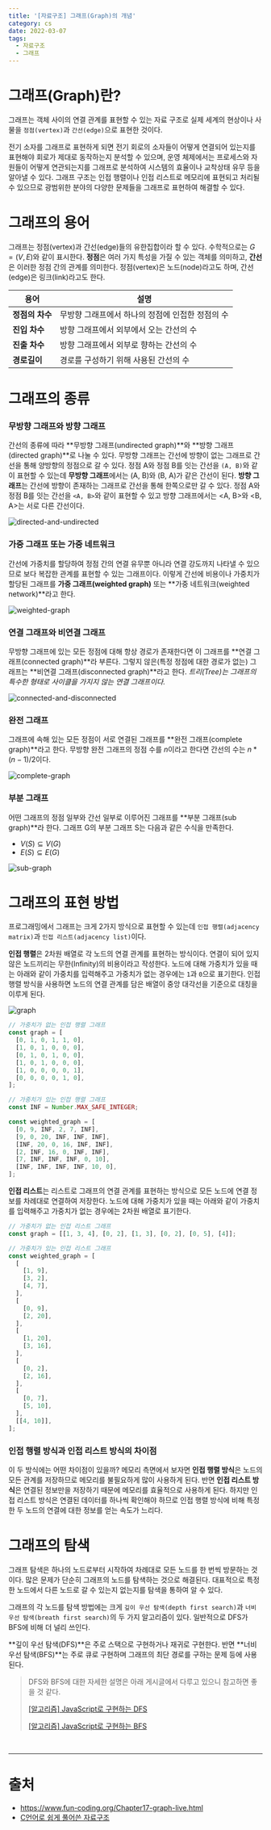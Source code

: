 ```yaml
---
title: '[자료구조] 그래프(Graph)의 개념'
category: cs
date: 2022-03-07
tags:
  - 자료구조
  - 그래프
---
```


# 그래프(Graph)란?

그래프는 객체 사이의 연결 관계를 표현할 수 있는 자료 구조로 실제 세계의 현상이나 사물을 `정점(vertex)`과 `간선(edge)`으로 표현한 것이다.

전기 소자를 그래프로 표현하게 되면 전기 회로의 소자들이 어떻게 연결되어 있는지를 표현해야 회로가 제대로 동작하는지 분석할 수 있으며, 운영 체제에서는 프로세스와 자원들이 어떻게 연관되는지를 그래프로 분석하여 시스템의 효율이나 교착상태 유무 등을 알아낼 수 있다. 그래프 구조는 인접 행렬이나 인접 리스트로 메모리에 표현되고 처리될 수 있으므로 광범위한 분야의 다양한 문제들을 그래프로 표현하여 해결할 수 있다.

# 그래프의 용어

그래프는 정점(vertex)과 간선(edge)들의 유한집합이라 할 수 있다. 수학적으로는 $G = (V, E)$와 같이 표시한다.
**정점**은 여러 가지 특성을 가질 수 있는 객체를 의미하고, **간선**은 이러한 정점 간의 관계를 의미한다. 정점(vertex)은 노드(node)라고도 하며, 간선(edge)은 링크(link)라고도 한다.

| 용어            | 설명                                             |
| --------------- | ------------------------------------------------ |
| **정점의 차수** | 무방향 그래프에서 하나의 정점에 인접한 정점의 수 |
| **진입 차수**   | 방향 그래프에서 외부에서 오는 간선의 수          |
| **진출 차수**   | 방향 그래프에서 외부로 향하는 간선의 수          |
| **경로길이**    | 경로를 구성하기 위해 사용된 간선의 수            |

# 그래프의 종류

### 무방향 그래프와 방향 그래프

간선의 종류에 따라 **무방향 그래프(undirected graph)**와 **방향 그래프(directed graph)**로 나눌 수 있다. 무방향 그래프는 간선에 방향이 없는 그래프로 간선을 통해 양방향의 정점으로 갈 수 있다. 정점 A와 정점 B를 잇는 간선을 `(A, B)`와 같이 표현할 수 있는데 **무방향 그래프**에서는 (A, B)와 (B, A)가 같은 간선이 된다. **방향 그래프**는 간선에 방향이 존재하는 그래프로 간선을 통해 한쪽으로만 갈 수 있다. 정점 A와 정점 B를 잇는 간선을 `<A, B>`와 같이 표현할 수 있고 방향 그래프에서는 <A, B>와 <B, A>는 서로 다른 간선이다.

![directed-and-undirected](./image/directed-and-undirected.png)

### 가중 그래프 또는 가중 네트워크

간선에 가중치를 할당하여 정점 간의 연결 유무뿐 아니라 연결 강도까지 나타낼 수 있으므로 보다 복잡한 관계를 표현할 수 있는 그래프이다. 이렇게 간선에 비용이나 가중치가 할당된 그래프를 **가중 그래프(weighted graph)** 또는 **가중 네트워크(weighted network)**라고 한다.

![weighted-graph](./image/weighted-graph.png)

### 연결 그래프와 비연결 그래프

무방향 그래프에 있는 모든 정점에 대해 항상 경로가 존재한다면 이 그래프를 **연결 그래프(connected graph)**라 부른다. 그렇지 않은(특정 정점에 대한 경로가 없는) 그래프는 **비연결 그래프(disconnected graph)**라고 한다. _트리(Tree)는 그래프의 특수한 형태로 사이클을 가지지 않는 연결 그래프이다._

![connected-and-disconnected](./image/connected-and-disconnected.png)

### 완전 그래프

그래프에 속해 있는 모든 정점이 서로 연결된 그래프를 **완전 그래프(complete graph)**라고 한다. 무방향 완전 그래프의 정점 수를 $n$이라고 한다면 간선의 수는 $n * (n - 1) / 2$이다.

![complete-graph](./image/complete-graph.png)

### 부분 그래프

어떤 그래프의 정점 일부와 간선 일부로 이루어진 그래프를 **부분 그래프(sub graph)**라 한다. 그래프 G의 부분 그래프 S는 다음과 같은 수식을 만족한다.

- $V(S) \subseteq V(G)$
- $E(S) \subseteq E(G)$

![sub-graph](./image/sub-graph.png)

# 그래프의 표현 방법

프로그래밍에서 그래프는 크게 2가지 방식으로 표현할 수 있는데 `인접 행렬(adjacency matrix)`과 `인접 리스트(adjacency list)`이다.

**인접 행렬**은 2차원 배열로 각 노드의 연결 관계를 표현하는 방식이다. 연결이 되어 있지 않은 노드끼리는 무한(Infinity)의 비용이라고 작성한다. 노드에 대해 가중치가 있을 때는 아래와 같이 가중치를 입력해주고 가중치가 없는 경우에는 `1`과 `0`으로 표기한다. 인접 행렬 방식을 사용하면 노드의 연결 관계를 담은 배열이 중앙 대각선을 기준으로 대칭을 이루게 된다.

![graph](./image/graph.png)

```jsx
// 가중치가 없는 인접 행렬 그래프
const graph = [
  [0, 1, 0, 1, 1, 0],
  [1, 0, 1, 0, 0, 0],
  [0, 1, 0, 1, 0, 0],
  [1, 0, 1, 0, 0, 0],
  [1, 0, 0, 0, 0, 1],
  [0, 0, 0, 0, 1, 0],
];

// 가중치가 있는 인접 행렬 그래프
const INF = Number.MAX_SAFE_INTEGER;

const weighted_graph = [
  [0, 9, INF, 2, 7, INF],
  [9, 0, 20, INF, INF, INF],
  [INF, 20, 0, 16, INF, INF],
  [2, INF, 16, 0, INF, INF],
  [7, INF, INF, INF, 0, 10],
  [INF, INF, INF, INF, 10, 0],
];
```

**인접 리스트**는 리스트로 그래프의 연결 관계를 표현하는 방식으로 모든 노드에 연결 정보를 차례대로 연결하여 저장한다. 노드에 대해 가중치가 있을 때는 아래와 같이 가중치를 입력해주고 가중치가 없는 경우에는 2차원 배열로 표기한다.

```jsx
// 가중치가 없는 인접 리스트 그래프
const graph = [[1, 3, 4], [0, 2], [1, 3], [0, 2], [0, 5], [4]];

// 가중치가 있는 인접 리스트 그래프
const weighted_graph = [
  [
    [1, 9],
    [3, 2],
    [4, 7],
  ],
  [
    [0, 9],
    [2, 20],
  ],
  [
    [1, 20],
    [3, 16],
  ],
  [
    [0, 2],
    [2, 16],
  ],
  [
    [0, 7],
    [5, 10],
  ],
  [[4, 10]],
];
```

### 인접 행렬 방식과 인접 리스트 방식의 차이점

이 두 방식에는 어떤 차이점이 있을까? 메모리 측면에서 보자면 **인접 행렬 방식**은 노드의 모든 관계를 저장하므로 메모리를 불필요하게 많이 사용하게 된다. 반면 **인접 리스트 방식**은 연결된 정보만을 저장하기 때문에 메모리를 효율적으로 사용하게 된다. 하지만 인접 리스트 방식은 연결된 데이터를 하나씩 확인해야 하므로 인접 행렬 방식에 비해 특정한 두 노드의 연결에 대한 정보를 얻는 속도가 느리다.

# 그래프의 탐색

그래프 탐색은 하나의 노드로부터 시작하여 차례대로 모든 노드를 한 번씩 방문하는 것이다. 많은 문제가 단순히 그래프의 노드를 탐색하는 것으로 해결된다. 대표적으로 특정한 노드에서 다른 노드로 갈 수 있는지 없는지를 탐색을 통하여 알 수 있다.

그래프의 각 노드를 탐색 방법에는 크게 `깊이 우선 탐색(depth first search)`과 `너비 우선 탐색(breath first search)`의 두 가지 알고리즘이 있다. 일반적으로 DFS가 BFS에 비해 더 널리 쓰인다.

**깊이 우선 탐색(DFS)**은 주로 스택으로 구현하거나 재귀로 구현한다. 반면 **너비 우선 탐색(BFS)**는 주로 큐로 구현하며 그래프의 최단 경로를 구하는 문제 등에 사용된다.

> DFS와 BFS에 대한 자세한 설명은 아래 게시글에서 다루고 있으니 참고하면 좋을 것 같다.
>
> [[알고리즘] JavaScript로 구현하는 DFS](https://chamdom.blog/dfs-using-js/)
>
> [[알고리즘] JavaScript로 구현하는 BFS](https://chamdom.blog/bfs-using-js/)

<br />

---

# 출처

- https://www.fun-coding.org/Chapter17-graph-live.html
- [C언어로 쉽게 풀어쓴 자료구조](http://www.yes24.com/Product/Goods/69750539)
